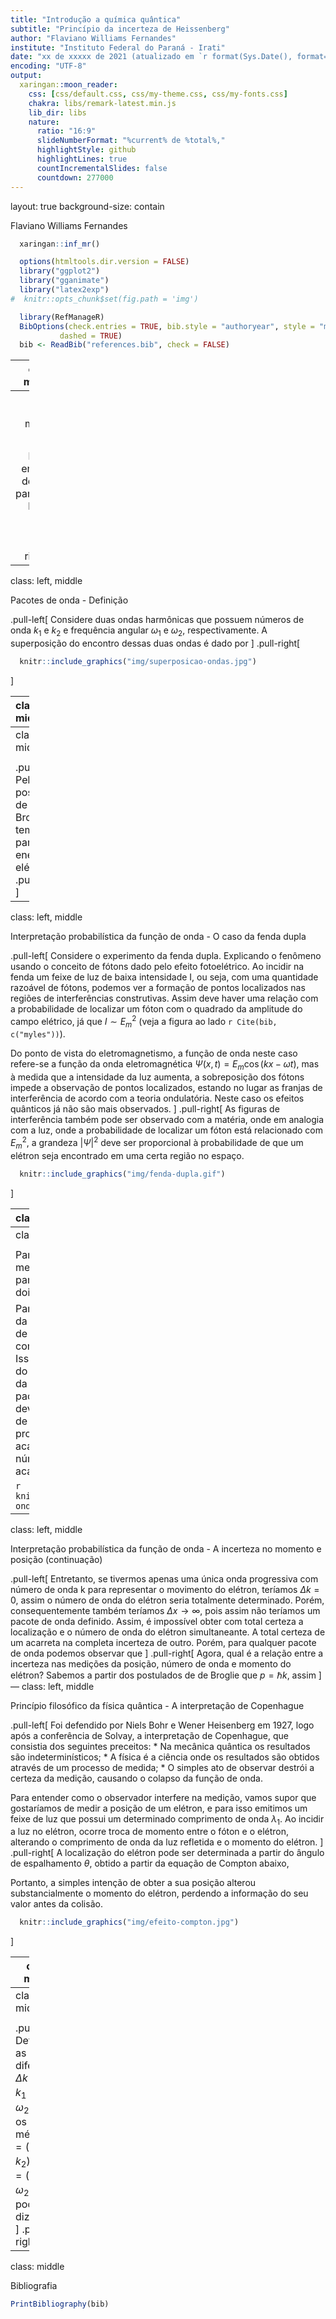 ```yaml
---
title: "Introdução a química quântica"
subtitle: "Princípio da incerteza de Heissenberg"
author: "Flaviano Williams Fernandes"
institute: "Instituto Federal do Paraná - Irati"
date: "xx de xxxxx de 2021 (atualizado em `r format(Sys.Date(), format='%d/%m/%Y')`)"
encoding: "UTF-8"
output:
  xaringan::moon_reader:
    css: [css/default.css, css/my-theme.css, css/my-fonts.css]
    chakra: libs/remark-latest.min.js
    lib_dir: libs
    nature:
      ratio: "16:9"
      slideNumberFormat: "%current% de %total%,"
      highlightStyle: github
      highlightLines: true
      countIncrementalSlides: false
      countdown: 277000
---
```

layout: true
background-size: contain

<div class="my-footer"><span>Flaviano Williams Fernandes</span></div>

```r
  xaringan::inf_mr()
```

```r
  options(htmltools.dir.version = FALSE)
  library("ggplot2")
  library("gganimate")
  library("latex2exp")
#  knitr::opts_chunk$set(fig.path = 'img')
```

```r
  library(RefManageR)
  BibOptions(check.entries = TRUE, bib.style = "authoryear", style = "markdown",
           dashed = TRUE)
  bib <- ReadBib("references.bib", check = FALSE)
```

---
class: middle

<div class="my-header"><span>Sumário</span></div>

1. Discrepâncias no modelo de de Broglie

2. Pacotes de onda

2. Interpretação probabilística da função de onda

3. Princípio filosófico da física quântica

6. Bibliografia

<div class="footnote">
  <ul>
  <hr>
  <li> Esta apresentação está disponível para download em <a href="https://flavianowilliams.github.io/education">flavianowilliams.github.io/education</a>;
  <li> Este material está sujeito a modificações. Recomenda-se acompanhamento permanente.
  </ul>
</div>

---
class: left, middle

<div class="my-header"><span>Discrepâncias no modelo de de Broglie</span></div>

.pull-left[
A energia de uma partícula livre é dada por
\begin{aligned}
  E = \frac{1}{2}mv^2=\frac{p^2}{2m}.
\end{aligned}
Dividindo por p teremos
\begin{aligned}
  \frac{E}{p} = \frac{mv^2}{2mv},
\end{aligned}
ou seja, 
\begin{aligned}
  v_{\text{partícula}} = \frac{E}{2p}
\end{aligned}
Sabemos desde os postulados de de Broglie [`r Cite(bib, c("nussenzveig","tipler","mcquarrie","braga","eisberg"))`] que
\begin{aligned}
  E & = h\nu;
\end{aligned}
]
.pull-right[
\begin{aligned}
  p & = \frac{h}{\lambda}.
\end{aligned}
Substituindo na equação da velocidade acima encontramos
\begin{aligned}
  v & = \frac{h\nu}{2\left(\frac{h}{\lambda}\right)},\\\
    & = \frac{\lambda\nu}{2}.
\end{aligned}
A velocidade de uma onda progressiva é dado por
\begin{aligned}
  v_{\text{onda}} = \lambda\nu,
\end{aligned}
portanto, <font class="red">podemos perceber que se adotarmos o movimento da partícula equivalente a apenas o movimento de uma onda progressiva, a sua velocidade não irá coincidir com a velocidade da onda</font>.
]

---
class: left, middle

<div class="my-header"><span>Pacotes de onda - Definição</span></div>

.pull-left[
Considere duas ondas harmônicas que possuem números de onda $k_1$ e $k_2$ e frequência angular $\omega_1$ e $\omega_2$, respectivamente. A superposição do encontro dessas duas ondas é dado por
\begin{aligned}
  \Psi(x,t) & = y_1(x,t)+y_2(x,t),\\\
         & = y_m\cos(k_1x-\omega_1t)+y_m\cos(k_2x-\omega_2t).
\end{aligned}
Definindo as diferenças $\Delta k=k_2-k_1$ e $\Delta \omega = \omega_2-\omega_1$, e os valores médios $\bar{k}=(k_1+k_2)/2$ e  $\bar{\omega}=(\omega_1+\omega_2)/2$ encontramos o valor do pacote de onda, como mostra a figura ao lado (para maiores detalhes, veja o apêndice A),
\begin{aligned}
  \Psi(x,t) = 2y_m\cos\left(\frac{\Delta k}{2}x-\frac{\Delta \omega}{2}t\right)\cos\left(\bar{k}x-\bar{\omega}t\right).
\end{aligned}
Lembrando que
\begin{aligned}
  k = \frac{2\pi}{\lambda};\quad  \omega = 2\pi\nu.
\end{aligned}
]
.pull-right[
```r
  knitr::include_graphics("img/superposicao-ondas.jpg")
```
]

---
class: left, middle

<div class="my-header"><span>Pacotes de onda - Velocidade de um pacote de onda</span></div>

.pull-left[
Da velocidade de uma onda temos que
\begin{aligned}
  v_{\text{onda}} & = \lambda\nu,\\
    & = \left(\frac{2\pi}{k}\right)\left(\frac{\omega}{2\pi}\right),\\
    & = \frac{\omega}{k}.
\end{aligned}
No caso do pacote de onda formado por duas ondas harmônicas, pela expressão da função de onda podemos dizer que
\begin{aligned}
  v_{\text{pacote}} & = \frac{\Delta \omega}{\Delta k}.
\end{aligned}
Expandindo a definição para um pacote de onda formado por uma inifinidade de ondas harmônicas, onde o número de onda varia por um valor $\Delta k << 1$,
\begin{aligned}
  \boxed{v_{\text{pacote}} = \lim_{\Delta k\rightarrow 0} \frac{\Delta \omega}{\Delta k} = \frac{d\omega}{dk}.}
\end{aligned}
]
.pull-right[
```r
  knitr::include_graphics("img/superposicao-ondas-2.jpg")
```
]

---
class: left, middle

<div class="my-header"><span>Pacotes de onda - Pacotes de onda da matéria</span></div>

.pull-left[
Pelos postulados de de Broglie, temos para a energia do elétron
\begin{aligned}
  E & = h\nu,\\
  E & = \left(2\pi\hbar\right)\left(\frac{\omega}{2\pi}\right),\\
  E & = \hbar\omega.
\end{aligned}
Para o momento do elétron temos a seguinte expressão
\begin{aligned}
  p & = \frac{h}{\lambda},\\
  p & = \frac{2\pi\hbar}{2\pi/k},\\
  p & = \hbar k.
\end{aligned}
Da equação acima podemos dizer que $\omega(k)=E(k)/\hbar$. Calculando a derivada de $\omega$ encontramos a velocidade do pacote de onda para um elétron que se propaga livremente com velocidade v,
]
.pull-right[
\begin{aligned}
  v_{\text{pacote}} & = \frac{d\omega(k)}{dk},\\
  v_{\text{pacote}} & = \frac{d\omega}{dE}\frac{dE}{dk},\\
  v_{\text{pacote}} & = \underbrace{\frac{d\omega}{dE}}_{1/\hbar}\underbrace{\frac{dE}{dp}}_{2p/2m}\underbrace{\frac{dp}{dk}}_{\hbar},\\
  v_{\text{pacote}} & = \left(\frac{1}{\hbar}\right)\left(\frac{2p}{2m}\right)\left(\hbar\right),\\
  v_{\text{pacote}} & = \frac{p}{m},\\
  v_{\text{pacote}} & \equiv v.
\end{aligned}
Portanto, o pacote de onda $\Psi$ se propaga com a velocidade do elétron. <font class="red">Isso demonstra o fato que o movimento ondulatório da matéria devemos tratá-lo como um pacote de ondas, ao invés de apenas uma onda progressiva.</font>
]

---
class: left, middle

<div class="my-header"><span>Interpretação probabilística da função de onda - O caso da fenda dupla</span></div>

.pull-left[
Considere o experimento da fenda dupla. Explicando o fenômeno usando o conceito de fótons dado pelo efeito fotoelétrico. Ao incidir na fenda um feixe de luz de baixa intensidade I, ou seja, com uma quantidade razoável de fótons, podemos ver a formação de pontos localizados nas regiões de interferências construtivas. Assim deve haver uma relação com a probabilidade de localizar um fóton com o quadrado da amplitude do campo elétrico, já que $I \sim E^2_m$ (veja a figura ao lado `r Cite(bib, c("myles"))`).

Do ponto de vista do eletromagnetismo, a função de onda neste caso refere-se a função da onda eletromagnética $\Psi(x,t)=E_m\cos(kx-\omega t)$, mas à medida que a intensidade da luz aumenta, a sobreposição dos fótons impede a observação de pontos localizados, estando no lugar as franjas de interferência de acordo com a teoria ondulatória. Neste caso os efeitos quânticos já não são mais observados.
]
.pull-right[
As figuras de interferência também pode ser observado com a matéria, onde em 
analogia com a luz, onde a probabilidade de localizar um fóton está relacionado com $E^2_m$, a grandeza $|\Psi|^2$ deve ser proporcional à probabilidade de que um elétron seja encontrado em uma certa região no espaço.

```r
  knitr::include_graphics("img/fenda-dupla.gif")
```
]

---
class: left, middle

<div class="my-header"><span>Interpretação probabilística da função de onda - A relação com a mecânica estatística</span></div>

.pull-left[
De acordo com a interpretação probabilística da matéria, a probabilidade em localizar um elétron em uma certa região no espaço é dado por $|\Psi|^2$. Supondo um elétron propagando na direção x, podemos dizer que a probabilidade de ser encontrado no intevalo dx é dado por $|\Psi|^2dx$.

Neste caso $\Psi$ pode ter partes complexas, com a intenção de representar a incerteza na medição. Portanto, não basta apenas fazer o produto $\Psi^2$, pois <font class="red">devemos multiplicar a função de onda pelo seu complexo conjugado, precisamos de um valor real para representar a localização do elétron</font>.

Chamamos a probabilidade em localizar o elétron no intervalo dx por $P(x)dx$, onde
\begin{aligned}
  P(x)dx = |\Psi|^2dx.
\end{aligned}
]
.pull-right[
O vídeo abaixo mostra a comparação do experimento da fenda dupla realizado com ondas luminosas e elétrons. Percebe-se claramente o comportamento quântico do elétron ao formar franjas de interferência, idêntico a teoria ondulatória da luz.

<iframe width="560" height="315" src="https://www.youtube.com/embed/UtPf0XYQzfI" title="YouTube video player" frameborder="0" allow="accelerometer; autoplay; clipboard-write; encrypted-media; gyroscope; picture-in-picture" allowfullscreen></iframe>
]

---
class: justify, middle

<div class="my-header"><span>Interpretação probabilística da função de onda - A incerteza no momento e posição </span></div>

Para entender melhor a incerteza na medição ao adotar a função de onda para representar o elétron, analisemos dois casos extremos.

Para diminuir a incerteza na localização da partícula deveremos ter um pacote de onda curto, bem localizado, cujo comprimento $\Delta x$ é o menor possível. Isso se deve ao fato que a localização do elétron está associado a amplitude da onda. No entanto, para obter um pacote de onda bem localizado, deveríamos ter uma quantidade infinita de ondas, cuja onda resultante produziria tal pacote. Isso por sua vez acarreta no aumento da incerteza do número de onda, ou seja, se $\Delta x\rightarrow 0$ acarreta em $\Delta k\rightarrow\infty$,

```r
  knitr::include_graphics("img/pacotes-onda.jpg")
```

---
class: left, middle

<div class="my-header"><span>Interpretação probabilística da função de onda - A incerteza no momento e posição (continuação) </span></div>

.pull-left[
Entretanto, se tivermos apenas uma única onda progressiva com número de onda k para representar o movimento do elétron, teríamos $\Delta k = 0$, assim o número de onda do elétron seria totalmente determinado. Porém, consequentemente também teríamos $\Delta x\rightarrow\infty$, pois assim não teríamos um pacote de onda definido. Assim, é impossível obter com total certeza a localização e o número de onda do elétron simultaneante. A total certeza de um acarreta na completa incerteza de outro. Porém, para qualquer pacote de onda podemos observar que
\begin{aligned}
  \Delta x\Delta k \approx 1.
\end{aligned}
Podemos obter algo semelhante analisando a incerteza na frequência angular e o intervalo de tempo $\Delta t$, ao invés de $\Delta k$ na figura anterior, onde
\begin{aligned}
  \Delta \omega\Delta t \approx 1.
\end{aligned}
]
.pull-right[
Agora, qual é a relação entre a incerteza nas medições da posição, número de onda e momento do elétron? Sabemos a partir dos postulados de de Broglie que $p=\hbar k$, assim
\begin{aligned}
  \Delta p = \hbar\Delta k.
\end{aligned}
Multiplicando os dois lados da relação anterior e identificando $\Delta p$ da equação acima teremos
\begin{aligned}
    \hbar\Delta x\Delta k \approx \hbar,\\
    \Delta x(\hbar\Delta k) \approx \hbar,\\
    \Delta x\Delta p \approx \hbar.
\end{aligned}
Para a frequência angular temos que $E=\hbar\omega$, assim
\begin{aligned}
  \Delta E = \hbar\Delta\omega.
\end{aligned}
Multiplicando $\Delta\omega\Delta t\approx 1$ por $\hbar$ teremos
\begin{aligned}
  \Delta E\Delta t\approx \hbar.
\end{aligned}
]
---
class: left, middle

<div class="my-header"><span>Princípio filosófico da física quântica - A interpretação de Copenhague</span></div>

.pull-left[
Foi defendido por Niels Bohr e Wener Heisenberg em 1927, logo após a conferência de Solvay, a interpretação de Copenhague, que consistia dos seguintes preceitos:
* Na mecânica quântica os resultados são indeterminísticos;
* A física é a ciência onde os resultados são obtidos através de um processo de medida;
* O simples ato de observar destrói a certeza da medição, causando o colapso da função de onda.

Para entender como o observador interfere na medição, vamos supor que gostaríamos de medir a posição de um elétron, e para isso emitimos um feixe de luz que possui um determinado comprimento de onda $\lambda_1$. Ao incidir a luz no elétron, ocorre troca de momento entre o fóton e o elétron, alterando o comprimento de onda da luz refletida e o momento do elétron.
]
.pull-right[
A localização do elétron pode ser determinada a partir do ângulo de espalhamento $\theta$, obtido a partir da equação de Compton abaixo,
\begin{aligned}
  \lambda_2-\lambda_1 = \frac{h}{mc}(1-\cos\theta).
\end{aligned}
Portanto, a simples intenção de obter a sua posição alterou substancialmente o momento do elétron, perdendo a informação do seu valor antes da colisão.

```r
  knitr::include_graphics("img/efeito-compton.jpg")
```
]

---
class: middle

<div class="my-header"><span>Princípio filosófico da física quântica - Conferência de Solvay</span></div>

A figura abaixo mostra a ilustre Conferência de Solvay, em 1927 (a princípio, uma das mais famosas imagens da física moderna). Nesta conferência Bohr e Heisenberg defenderam as suas idéias a respeito da incerteza na medição, no qual serviram como base para a formulação da equação de Schroedinger e o surgimento da mecânica quântica moderna.

```r
  knitr::include_graphics("img/copenhague.jpg")
```

---
class: middle

<div class="my-header"><span>Apêndice A</span></div>

.pull-left[
Definindo as diferenças $\Delta k=k_2-k_1$ e $\Delta \omega = \omega_2-\omega_1$, e os valores médios $\bar{k}=(k_1+k_2)/2$ e  $\bar{\omega}=(\omega_1+\omega_2)/2$ podemos dizer que
\begin{aligned}
  k_1 & = \bar{k}-\Delta K;\quad k_2 = \bar{k}+\Delta K,\\\
  \omega_1 & = \bar{\omega}-\Delta \omega;\quad \omega_2 = \bar{\omega}+\Delta \omega.
\end{aligned}
Para obter a função de onda resultante é conveniente usarmos a fórmula de Euler, $e^{i\theta}=\cos\theta+i\sin\theta$, onde apenas nos interessa a parte real,
\begin{aligned}
  \Psi(x,t) & = y_m\left[\cos(k_1x-\omega_1t)+\cos(k_2x-\omega_2t)\right],\\
         & = y_m\Re\left[e^{i(k_1x-\omega_1t)}+e^{i(k_2x-\omega_2t)}\right],\\
         & = y_m\Re\left[e^{i[(\bar{k}-\Delta k)x-(\bar{\omega}-\Delta \omega)t]}+e^{i[(\bar{k}+\Delta K)x-(\bar{\omega}+\Delta \omega)t]}\right],\\
         & = y_m\Re\left[e^{i(\bar{k}x-\Delta Kx-\bar{\omega}t+\Delta \omega t)}+e^{i(\bar{k}x+\Delta Kx-\bar{\omega}t-\Delta \omega t)}\right],\\
         & = y_m\Re\left[e^{i(\bar{k}x-\bar{\omega}t)}e^{-i(\Delta Kx-\Delta \omega t)}\right.+\\
         & + \left.e^{i(\bar{k}x-\bar{\omega}t)}e^{i(\Delta Kx-\Delta \omega t)}\right],
\end{aligned}
]
.pull-right[
\begin{aligned}
  \Psi(x,t) & = y_m\left(e^{-i(\Delta Kx-\Delta \omega t)}+e^{i(\Delta Kx-\Delta \omega t)}\right)\Re\left[e^{i(\bar{k}x-\bar{\omega}t)}\right].
\end{aligned}
Pela fórmula de Euler, podemos usar a identidade
\begin{aligned}
  \cos\theta = \frac{e^{i\theta}+e^{-i\theta}}{2}.
\end{aligned}
Substituindo teremos
\begin{aligned}
  \Psi(x,t) & = y_m\left(2\cos\left(\Delta Kx-\Delta \omega t\right)\right)\Re\left[e^{i(\bar{k}x-\bar{\omega}t)}\right].
\end{aligned}
Isolando a parte real do termo $e^{i(\bar{k}x-\bar{\omega}t)}$ chegaremos na função de onda resultante,
\begin{aligned}
  \boxed{\Psi(x,t) = 2y_m\cos\left(\frac{\Delta k}{2}x-\frac{\Delta \omega}{2}t\right)\cos\left(\bar{k}x-\bar{\omega}t\right).}
\end{aligned}
]

---
class: middle

<div class="my-header"><span>Bibliografia</span></div>

```r
PrintBibliography(bib)
```

